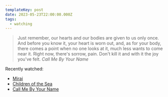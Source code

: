 ```yaml
---
templateKey: post
date: 2023-05-23T22:00:00.000Z
tags:
  - watching
---
```

> Just remember, our hearts and our bodies are given to us only once. And before you know it, your heart is worn out, and, as for your body, there comes a point when no one looks at it, much less wants to come near it. Right now, there's sorrow, pain. Don't kill it and with it the joy you've felt.
> <cite><i>Call Me By Your Name</i></cite>

Recently watched:

* [Mirai](https://letterboxd.com/film/mirai/)
* [Children of the Sea](https://letterboxd.com/film/children-of-the-sea/)
* [Call Me By Your Name](https://letterboxd.com/film/call-me-by-your-name/)